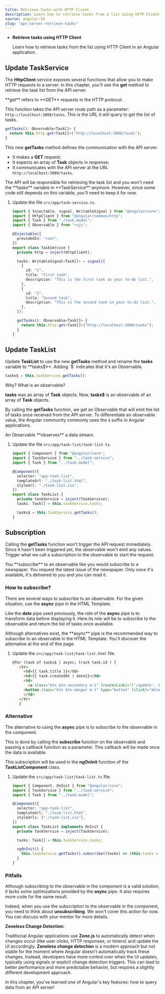 ```yaml
---
title: Retrieve Tasks with HTTP Client
description: Learn how to retrieve tasks from a list using HTTP Client in an Angular application.
course: angular-20
slug: "api-server-retrieve-tasks"
---
```



<NotificationCard state="objective" title="Chapter Objectives">
  <ul className="list-disc pl-4 space-y-2">
    <li>
      <strong>Retrieve tasks using HTTP Client</strong>
      <p>
        Learn how to retrieve tasks from the list using HTTP Client in an
        Angular application.
      </p>
    </li>
  </ul>
</NotificationCard>

## Update TaskService

The **HttpClient** service exposes several functions that allow you to make HTTP requests to a server. In this chapter, you'll use the **get** method to retrieve the task list from the API server.

<NotificationCard state="info" title="Note">
  **get** refers to **GET** requests in the HTTP protocol.
</NotificationCard>

This function takes the API server route path as a parameter: `http://localhost:3000/tasks`.
This is the URL it will query to get the list of tasks.

```typescript
getTasks(): Observable<Task[]> {
  return this.http.get<Task[]>('http://localhost:3000/tasks');
}
```

This new **getTasks** method defines the communication with the API server:

- It makes a **GET** request;
- It expects an array of **Task** objects in response;
- It communicates with the API server at the URL `http://localhost:3000/tasks`.

<NotificationCard state="warning" title="Warning">
  The API will be responsible for retrieving the task list and you won't need
  the **tasks** variable in **TaskService** anymore. However, since some code
  still depends on this variable, you'll need to keep it for now.
</NotificationCard>

<Steps>

1. Update the file `src/app/task-service.ts`.

   ```typescript ins={"Add the getTasks function": 24-27}
   import { Injectable, signal, WritableSignal } from "@angular/core";
   import { HttpClient } from "@angular/common/http";
   import { Task } from "./task.model";
   import { Observable } from "rxjs";

   @Injectable({
     providedIn: "root",
   })
   export class TaskService {
     private http = inject(HttpClient);

     tasks: WritableSignal<Task[]> = signal([
       {
         id: "1",
         title: "First task",
         description: "This is the first task in your to-do list.",
       },
       {
         id: "2",
         title: "Second task",
         description: "This is the second task in your to-do list.",
       },
     ]);

     getTasks(): Observable<Task[]> {
       return this.http.get<Task[]>("http://localhost:3000/tasks");
     }
   }
   ```

</Steps>

## Update TaskList

Update **TaskList** to use the new **getTasks** method and rename the **tasks** variable to **tasks$**. Adding `$` indicates that it's an Observable.

```typescript
tasks$ = this.taskService.getTasks();
```

Why? What is an observable?

**tasks** was an array of **Task** objects. Now, **tasks$** is an observable of an array of **Task** objects.

By calling the **getTasks** function, we get an Observable that will emit the list of tasks once received from the API server.
To differentiate an observable value, the Angular community commonly uses the `$` suffix in Angular applications.

<NotificationCard state="info" title="Note">
  An Observable **observes** a data stream.
</NotificationCard>

<Steps>

1. Update the file `src/app/task-list/task-list.ts`.

   ```typescript del={"Remove the tasks variable": 11-12} ins={"Replace it with the tasks$ variable": 13-14}
   import { Component } from "@angular/core";
   import { TaskService } from "../task-service";
   import { Task } from "../task.model";

   @Component({
     selector: "app-task-list",
     templateUrl: "./task-list.html",
     styleUrl: "./task-list.css",
   })
   export class TaskList {
     private taskService = inject(TaskService);
     tasks: Task[] = this.taskService.tasks;

     tasks$ = this.taskService.getTasks();
   }
   ```

</Steps>

## Subscription

Calling the **getTasks** function won't trigger the API request immediately. Since it hasn't been triggered yet, the observable won't emit any values.
Trigger what we call a subscription to the observable to start the request.

<NotificationCard state="info" title="Note">
  You **subscribe** to an observable like you would subscribe to a newspaper.
  You request the latest issue of the newspaper. Only once it's available, it's
  delivered to you and you can read it.
</NotificationCard>

### How to subscribe?

There are several ways to subscribe to an observable.
For the given situation, use the **async** pipe in the HTML Template.

Like the **date** pipe used previously, the role of the **async** pipe is to transform data before displaying it.
Here its role will be to subscribe to the observable and return the list of tasks once available.

<NotificationCard state="info" title="Note">
  Although alternatives exist, the **async** pipe is the recommended way to
  subscribe to an observable in the HTML Template. You'll discover the
  alternative at the end of this page.
</NotificationCard>

<Steps>

1. Update the `src/app/task-list/task-list.html` file.

   ```html ins="tasks$ | async"
   @for (task of tasks$ | async; track task.id ) {
      <tr>
        <td>{{ task.title }}</td>
        <td>{{ task.createdAt | date}}</td>
        <td>
          <a class="btn btn-secondary m-1" [routerLink]="['/update', task.id]">Update</a>
        <button class="btn btn-danger m-1" type="button" (click)="deleteTask(task.id)">Delete</button>
        </td>
      </tr>
      }
   ```

</Steps>

### Alternative

The alternative to using the **async** pipe is to subscribe to the observable in the component.

This is done by calling the **subscribe** function on the observable and passing a callback function as a parameter.
This callback will be made once the data is available.

This subscription will be used in the **ngOnInit** function of the **TaskListComponent** class.

<Steps>

1. Update the `src/app/task-list/task-list.ts` file.

   ```typescript ins={"Subscribe to the observable": 14-17}
   import { Component, OnInit } from "@angular/core";
   import { TaskService } from "../task-service";
   import { Task } from "../task.model";

   @Component({
     selector: "app-task-list",
     templateUrl: "./task-list.html",
     styleUrls: ["./task-list.css"],
   })
   export class TaskList implements OnInit {
     private taskService = inject(TaskService);

     tasks: Task[] = this.taskService.tasks;

     ngOnInit() {
       this.taskService.getTasks().subscribe((tasks) => (this.tasks = tasks));
     }
   }
   ```

</Steps>

### Pitfalls

Although subscribing to the observable in the component is a valid solution, it lacks some optimizations provided by the **async** pipe.
It also requires more code for the same result.

Indeed, when you use the subscription to the observable in the component, you need to think about **unsubscribing**.
We won't cover this action for now. You can discuss with your mentor for more details.


**Zoneless Change Detection**:

Traditional Angular applications use **Zone.js** to automatically detect when changes occur (like user clicks, HTTP responses, or timers) and update the UI accordingly. **Zoneless change detection** is a modern approach but not stable for the moment where Angular doesn't automatically track these changes. Instead, developers have more control over when the UI updates, typically using signals or explicit change detection triggers. This can lead to better performance and more predictable behavior, but requires a slightly different development approach.

<NotificationCard state="success" title="What you've learned">
  In this chapter, you've learned one of Angular's key features: how to query
  data from an API server!
</NotificationCard>
